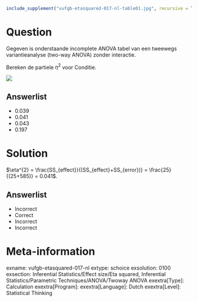 ```r
include_supplement("vufgb-etasquared-017-nl-table01.jpg", recursive = TRUE)
```

Question
========

Gegeven is onderstaande incomplete ANOVA tabel van een tweewegs variantieanalyse (two-way ANOVA) zonder interactie. 

Bereken de partiele $\eta^{2}$ voor Conditie.

![](vufgb-etasquared-017-nl-table01.jpg)
  
Answerlist
----------
* 0.039
* 0.041
* 0.043
* 0.197

Solution
========

$\eta^{2} = \frac{SS_{effect}}{(SS_{effect}+SS_{error})} = \frac{25}{(25+585)} = 0.041$.

Answerlist
----------
* Incorrect
* Correct
* Incorrect
* Incorrect

Meta-information
================
exname: vufgb-etasquared-017-nl
extype: schoice
exsolution: 0100
exsection: Inferential Statistics/Effect size/Eta squared, Inferential Statistics/Parametric Techniques/ANOVA/Twoway ANOVA
exextra[Type]: Calculation
exextra[Program]: 
exextra[Language]: Dutch
exextra[Level]: Statistical Thinking
